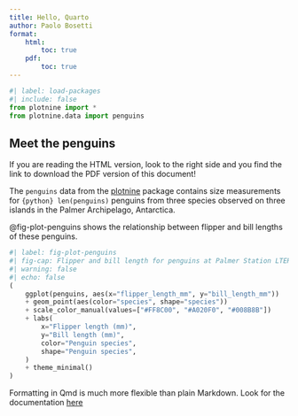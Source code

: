 ```yaml
---
title: Hello, Quarto
author: Paolo Bosetti
format: 
    html:
        toc: true
    pdf:
        toc: true
---
```


```python
#| label: load-packages
#| include: false
from plotnine import *
from plotnine.data import penguins
```

## Meet the penguins

::: callout-important
If you are reading the HTML version, look to the right side and you find the link to download the PDF version of this document!
:::

The `penguins` data from the [plotnine](https://plotnine.org/reference/penguins.html) package contains size measurements for `{python} len(penguins)` penguins from three species observed on three islands in the Palmer Archipelago, Antarctica.

@fig-plot-penguins shows the relationship between flipper and bill lengths of these penguins.

```python
#| label: fig-plot-penguins
#| fig-cap: Flipper and bill length for penguins at Palmer Station LTER
#| warning: false
#| echo: false
(
    ggplot(penguins, aes(x="flipper_length_mm", y="bill_length_mm"))
    + geom_point(aes(color="species", shape="species"))
    + scale_color_manual(values=["#FF8C00", "#A020F0", "#008B8B"])
    + labs(
        x="Flipper length (mm)",
        y="Bill length (mm)",
        color="Penguin species",
        shape="Penguin species",
    )
    + theme_minimal()
)
```


::: callout-note
Formatting in Qmd is much more flexible than plain Markdown. Look for the documentation [here](https://quarto.org/docs/reference/){target="_blank"}
:::